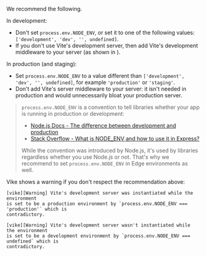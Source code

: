 
We recommend the following.

In development:

- Don't set `process.env.NODE_ENV`, or set it to one of the following values: `['development', 'dev', '', undefined]`.
- If you don't use Vite's development server, then add Vite's development middleware to your server (as shown in <Link href="/renderPage#usage" />).

In production (and staging):

- Set `process.env.NODE_ENV` to a value different than `['development', 'dev', '', undefined]`, for example `'production'` or `'staging'`.
- Don't add Vite's server middleware to your server: it isn't needed in production and would unnecessarily bloat your production server.

> `process.env.NODE_ENV` is a convention to tell libraries whether your app is running in production or development:
>
> - [Node.js Docs - The difference between development and production](https://nodejs.org/en/learn/getting-started/nodejs-the-difference-between-development-and-production#:~:text=You%20can%20signal%20Node.js%20that%20you%20are%20running%20in%20production%20by%20setting%20the%20NODE_ENV%3Dproduction%20environment%20variable.)
> - [Stack Overflow - What is NODE_ENV and how to use it in Express?](https://stackoverflow.com/questions/16978256/what-is-node-env-and-how-to-use-it-in-express/16979503#16979503:~:text=NODE_ENV%20specifically%20is%20used%20(by%20convention)%20to%20state%20whether%20a%20particular%20environment%20is%20a%20production%20or%20a%20development%20environment.)
>
> While the convention was introduced by Node.js, it's used by libraries regardless whether you use Node.js or not. That's why we recommend to set `process.env.NODE_ENV` in Edge environments as well.

Vike shows a warning if you don't respect the recommendation above:

```
[vike][Warning] Vite's development server was instantiated while the environment
is set to be a production environment by `process.env.NODE_ENV === 'production'` which is
contradictory.
```

```
[vike][Warning] Vite's development server wasn't instantiated while the environment
is set to be a development environment by `process.env.NODE_ENV === undefined` which is
contradictory.
```
